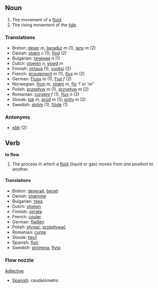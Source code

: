 == Noun ==

#The movement of a [[fluid]].
#The rising movement of the [[tide]].

===Translations===
*Breton: [[dever]] ''m'', [[beradur]] ''m'' (1), [[lanv]] ''m'' (2)
*Danish: [[strøm]] ''c'' (1); [[flod]] (2)
*Bulgarian: [[течение]] ''n'' (1)
*Dutch: [[vloeien]] ''n'', [[vloed]] ''m''
*Finnish: [[virtaus]] (1), [[vuoksi]] (2)
*French: [[écoulement]] ''m'' (1), [[flux]] ''m'' (2)
*German: [[Fluss]] ''m'' (1), [[Flut]] ''f'' (2)
*Norwegian: [[flom]] ''m'', [[strøm]]  ''m'', [[flo]]  'f or 'm''
*Polish: [[przepływ]] ''m'' (1), [[przypływ]] ''m'' (2)
*Romanian: [[curgere]] ''f'' (1), [[flux]] ''n'' (2)
*Slovak: [[tok]] ''m'', [[prúd]] ''m'' (1); [[príliv]] ''m'' (2)
*Swedish: [[ström]] (1), [[flöde]] (1)

===Antonyms===
*[[ebb]] (2)

== Verb ==

'''to flow'''

#The process in which a [[fluid]] (liquid or gas) moves from one position to another.

====Translations====
*Breton: [[deverañ]], [[berañ]]
*Danish: [[strømme]]
*Bulgarian: [[тека]]
*Dutch: [[vloeien]]
*Finnish: [[virrata]]
*French: [[couler]]
*German: [[fließen]]
*Polish: [[płynąć]], [[przepływać]]
*Romanian: [[curge]]
*Slovak: [[tiecť]]
*Spanish: [[fluir]]
*Swedish: [[strömma]], [[flyta]]

===Flow nozzle===
[[Adjective]]
*[[Spanish]]: caudalómetro